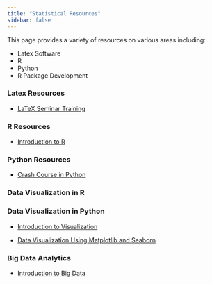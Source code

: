 ```yaml
---
title: "Statistical Resources"
sidebar: false
---
```


This page provides a variety of resources on various areas including:

-   Latex Software
-   R
-   Python
-   R Package Development

::: {.grid .course-details .course-details-smaller}
::: g-col-4
### Latex Resources

-   [LaTeX Seminar Training](https://sam-mutua.github.io/pas-seminar/)
:::

::: g-col-4
### R Resources

-   [Introduction to R](resources/intro.qmd)
:::

::: g-col-4
### Python Resources

-   [Crash Course in Python](resources/crash.qmd)
:::
:::

::: {.grid .course-details .course-details-smaller}
::: g-col-4
### Data Visualization in R
:::

::: g-col-4
### Data Visualization in Python

-   [Introduction to Visualization](resources/datavizpython.qmd)

-   [Data Visualization Using Matplotlib and Seaborn](resources/matplotlib.qmd)
:::

::: g-col-4
### Big Data Analytics

-   [Introduction to Big Data](resources/bigdata.qmd)
:::
:::
